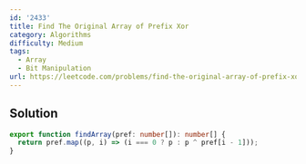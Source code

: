 ```yaml
---
id: '2433'
title: Find The Original Array of Prefix Xor
category: Algorithms
difficulty: Medium
tags:
  - Array
  - Bit Manipulation
url: https://leetcode.com/problems/find-the-original-array-of-prefix-xor
---
```


## Solution

```typescript showLineNumbers
export function findArray(pref: number[]): number[] {
  return pref.map((p, i) => (i === 0 ? p : p ^ pref[i - 1]));
}
```
